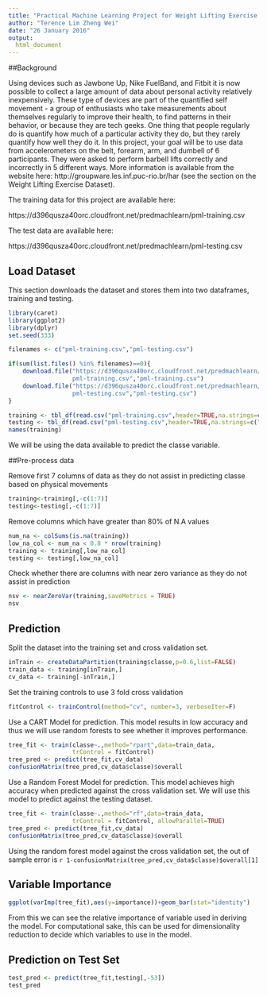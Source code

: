 ```yaml
---
title: "Practical Machine Learning Project for Weight Lifting Exercise Dataset"
author: "Terence Lim Zheng Wei"
date: "26 January 2016"
output: 
  html_document
---
```


##Background

Using devices such as Jawbone Up, Nike FuelBand, and Fitbit it is now possible to collect a large amount of data about personal activity relatively inexpensively. These type of devices are part of the quantified self movement - a group of enthusiasts who take measurements about themselves regularly to improve their health, to find patterns in their behavior, or because they are tech geeks. One thing that people regularly do is quantify how much of a particular activity they do, but they rarely quantify how well they do it. In this project, your goal will be to use data from accelerometers on the belt, forearm, arm, and dumbell of 6 participants. They were asked to perform barbell lifts correctly and incorrectly in 5 different ways. More information is available from the website here: http://groupware.les.inf.puc-rio.br/har (see the section on the Weight Lifting Exercise Dataset).

The training data for this project are available here:

https://d396qusza40orc.cloudfront.net/predmachlearn/pml-training.csv

The test data are available here:

https://d396qusza40orc.cloudfront.net/predmachlearn/pml-testing.csv

## Load Dataset

This section downloads the dataset and stores them into two dataframes, training and testing.

```r
library(caret)
library(ggplot2)
library(dplyr)
set.seed(333)

filenames <- c("pml-training.csv","pml-testing.csv")

if(sum(list.files() %in% filenames)==0){
    download.file("https://d396qusza40orc.cloudfront.net/predmachlearn/
                  pml-training.csv","pml-training.csv")
    download.file("https://d396qusza40orc.cloudfront.net/predmachlearn/
                  pml-testing.csv","pml-testing.csv")
}

training <- tbl_df(read.csv("pml-training.csv",header=TRUE,na.strings=c("NA","")))
testing <- tbl_df(read.csv("pml-testing.csv",header=TRUE,na.strings=c("NA","")))
names(training)
```

We will be using the data available to predict the classe variable.

##Pre-process data

Remove first 7 columns of data as they do not assist in predicting classe based on physical movements

```r
training<-training[,-c(1:7)]
testing<-testing[,-c(1:7)]
```

Remove columns which have greater than 80% of N.A values

```r
num_na <- colSums(is.na(training))
low_na_col <- num_na < 0.8 * nrow(training)
training <- training[,low_na_col]
testing <- testing[,low_na_col]
```

Check whether there are columns with near zero variance as they do not assist in prediction

```r
nsv <- nearZeroVar(training,saveMetrics = TRUE)
nsv
```

## Prediction

Split the dataset into the training set and cross validation set.

```r
inTrain <- createDataPartition(training$classe,p=0.6,list=FALSE)
train_data <- training[inTrain,]
cv_data <- training[-inTrain,]
```

Set the training controls to use 3 fold cross validation
```r
fitControl <- trainControl(method="cv", number=3, verboseIter=F)
```

Use a CART Model for prediction. This model results in low accuracy and thus we will use random forests to see whether it improves performance.
```r
tree_fit <- train(classe~.,method="rpart",data=train_data,
                  trControl = fitControl)
tree_pred <- predict(tree_fit,cv_data)
confusionMatrix(tree_pred,cv_data$classe)$overall
```

Use a Random Forest Model for prediction. This model achieves high accuracy when predicted against the cross validation set. We will use this model to predict against the testing dataset.
```r
tree_fit <- train(classe~.,method="rf",data=train_data,
                  trControl = fitControl, allowParallel=TRUE)
tree_pred <- predict(tree_fit,cv_data)
confusionMatrix(tree_pred,cv_data$classe)$overall
```

Using the random forest model against the cross validation set, the out of sample error is ```r 1-confusionMatrix(tree_pred,cv_data$classe)$overall[1]```

## Variable Importance
```r
ggplot(varImp(tree_fit),aes(y=importance))+geom_bar(stat="identity")
```

From this we can see the relative importance of variable used in deriving the model. For computational sake, this can be used for dimensionality reduction to decide which variables to use in the model.

## Prediction on Test Set
```r
test_pred <- predict(tree_fit,testing[,-53])
test_pred
```

